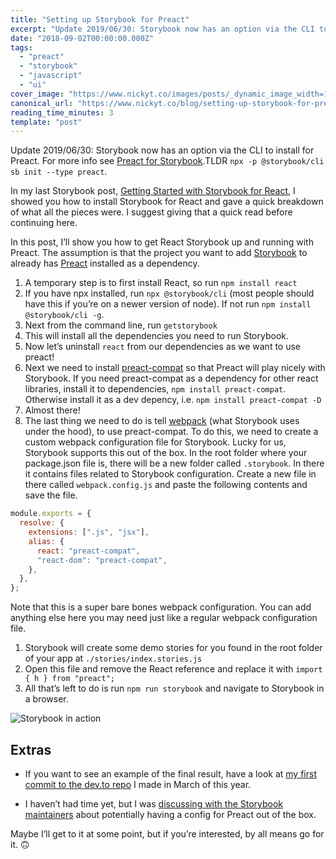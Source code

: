 ```yaml
---
title: "Setting up Storybook for Preact"
excerpt: "Update 2019/06/30: Storybook now has an option via the CLI to install for Preact. For more info see..."
date: "2018-09-02T00:00:00.000Z"
tags:
  - "preact"
  - "storybook"
  - "javascript"
  - "ui"
cover_image: "https://www.nickyt.co/images/posts/_dynamic_image_width=1000,height=420,fit=cover,gravity=auto,format=auto_https%3A%2F%2Fthepracticaldev.s3.amazonaws.com%2Fi%2F9zm6yatidby4ls11xzeg.png"
canonical_url: "https://www.nickyt.co/blog/setting-up-storybook-for-preact-p5a/"
reading_time_minutes: 3
template: "post"
---
```


Update 2019/06/30: Storybook now has an option via the CLI to install for Preact. For more info see [Preact for Storybook](https://storybook.js.org/docs/guides/guide-preact).TLDR `npx -p @storybook/cli sb init --type preact`.

In my last Storybook post, [Getting Started with Storybook for React](https://dev.to/nickytonline/getting-started-with-react-storybook-9jh), I showed you how to install Storybook for React and gave a quick breakdown of what all the pieces were. I suggest giving that a quick read before continuing here.

In this post, I’ll show you how to get React Storybook up and running with Preact. The assumption is that the project you want to add [Storybook](https://storybook.js.org) to already has [Preact](https://github.com/developit/preact) installed as a dependency.

1. A temporary step is to first install React, so run `npm install react`
2. If you have npx installed, run `npx @storybook/cli` (most people should have this if you’re on a newer version of node). If not run `npm install @storybook/cli -g`.
3. Next from the command line, run `getstorybook`
4. This will install all the dependencies you need to run Storybook.
5. Now let’s uninstall `react` from our dependencies as we want to use preact!
6. Next we need to install [preact-compat](https://github.com/developit/preact-compat) so that Preact will play nicely with Storybook. If you need preact-compat as a dependency for other react libraries, install it to dependencies, `npm install preact-compat`. Otherwise install it as a dev depency, i.e. `npm install preact-compat -D`
7. Almost there!
8. The last thing we need to do is tell [webpack](https://webpack.js.org) (what Storybook uses under the hood), to use preact-compat. To do this, we need to create a custom webpack configuration file for Storybook. Lucky for us, Storybook supports this out of the box. In the root folder where your package.json file is, there will be a new folder called `.storybook`. In there it contains files related to Storybook configuration. Create a new file in there called `webpack.config.js` and paste the following contents and save the file.

```javascript
module.exports = {
  resolve: {
    extensions: [".js", "jsx"],
    alias: {
      react: "preact-compat",
      "react-dom": "preact-compat",
    },
  },
};
```

Note that this is a super bare bones webpack configuration. You can add anything else here you may need just like a regular webpack configuration file.

1. Storybook will create some demo stories for you found in the root folder of your app at `./stories/index.stories.js`
2. Open this file and remove the React reference and replace it with `import { h } from "preact";`
3. All that’s left to do is run `npm run storybook` and navigate to Storybook in a browser.

![Storybook in action](https://www.nickyt.co/images/posts/_uploads_articles_wfth0zitsjm9fv9g5vlu.gif)

## Extras

- If you want to see an example of the final result, have a look at [my first commit to the dev.to repo](https://github.com/thepracticaldev/dev.to/commit/6a8df8c8ddec739280325c0000d6d32593f70ed0) I made in March of this year.

- I haven’t had time yet, but I was [discussing with the Storybook maintainers](https://dev.to/norbertdelangen/comment/4ccd) about potentially having a config for Preact out of the box.

Maybe I’ll get to it at some point, but if you’re interested, by all means go for it. 🙃
